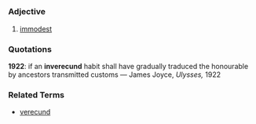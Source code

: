 =={{en}}==
===Adjective===
# [[immodest]]

===Quotations===
'''1922''': if an '''inverecund''' habit shall have gradually traduced the honourable by ancestors transmitted customs &mdash; James Joyce, ''Ulysses,'' 1922

===Related Terms===
*[[verecund]]